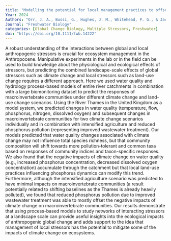 ```yaml
---
title: "Modelling the potential for local management practices to offset climate change impacts on freshwater macroinvertebrate communities"
Year: 2024
Authors: "Orr, J. A., Bussi, G., Hughes, J. M., Whitehead, P. G., & Jackson, M. C."
Journal: "Freshwater Biology"
categories: [Global Change Biology, Multiple Stressors, Freshwater]
doi: "https://doi.org/10.1111/fwb.14222"
---
```


A robust understanding of the interactions between global and local anthropogenic stressors is crucial for ecosystem management in the Anthropocene. Manipulative experiments in the lab or in the field can be used to build knowledge about the physiological and ecological effects of stressors, but predicting the combined landscape-scale effects of global stressors such as climate change and local stressors such as land-use change requires a different approach. Here we used water quality and hydrology process-based models of entire river catchments in combination with a large biomonitoring dataset to predict the responses of macroinvertebrate communities under different climate change and land-use change scenarios. Using the River Thames in the United Kingdom as a model system, we predicted changes in water quality (temperature, flow, phosphorus, nitrogen, dissolved oxygen) and subsequent changes in macroinvertebrate communities for two climate change scenarios individually and in combination with intensified agriculture and reduced phosphorus pollution (representing improved wastewater treatment).  Our models predicted that water quality changes associated with climate change may not influence total species richness, but that community composition will shift towards more pollution-tolerant and common taxa based on responses of community indices and taxon-specific responses. We also found that the negative impacts of climate change on water quality (e.g., increased phosphorus concentration, decreased dissolved oxygen concentration) accumulate through the catchment but that local land-use practices influencing phosphorus dynamics can modify this trend. Furthermore, although the intensified agriculture scenario was predicted to have minimal impacts on macroinvertebrate communities (a result potentially related to shifting baselines as the Thames is already heavily polluted), we found that reduced phosphorus pollution due to improved wastewater treatment was able to mostly offset the negative impacts of climate change on macroinvertebrate communities. Our results demonstrate that using process-based models to study networks of interacting stressors at a landscape scale can provide useful insights into the ecological impacts of anthropogenic global change and adds support to the idea that management of local stressors has the potential to mitigate some of the impacts of climate change on ecosystems.